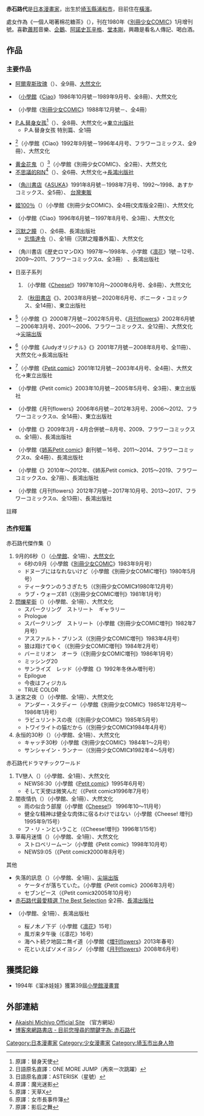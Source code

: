 {{Infobox Comics creator
|名稱= 赤石路代
|image = 
|本名= 
|japanese= 赤石路代
|kana= あかいし みちよ
|romaji= Akaishi Michiyo
|english= Michiyo Akaishi
|出生日期= {{Birth date and age|1959|10|11}}
|出生地點= [[埼玉縣|埼玉縣]][[埼玉市|埼玉市]]（舊：[[浦和市|浦和市]]）
|逝世日期= 
|逝世地點= 
|國籍= {{JPN}}
|職業= [[漫畫家|漫畫家]]
|類型= [[少女漫畫|少女漫畫]]
|活動開始= 1980年
|活動結束= 至今
|筆名= 
|代表作= 《[[P.A.替身女孩|P.A.替身女孩]]》<br>《[[沉默之瞳|沉默之瞳]]》
|獲得獎項= 第39回[[小学馆漫画赏|小学馆漫画赏]]兒童部門<br />（《溜冰娃娃》）
}}
{{japanese|japanese=赤石路代|kana=あかいし みちよ|romaji=Akaishi Michiyo}}

'''赤石路代'''{{BD|1959年|10月11日}}是[[日本漫畫家|日本漫畫家]]，出生於[[埼玉縣|埼玉縣]][[浦和市|浦和市]]，目前住在[[橫濱|橫濱]]。

處女作為《一個人喝著棉花糖茶》（{{lang-ja|マシュマロティーはひとりで}}），刊在1980年《[[別冊少女COMIC|別冊少女COMIC]]》1月增刊號。喜歡[[蕭邦|蕭邦]]音樂、[[企鵝|企鵝]]、[[阿諾史瓦辛格|阿諾史瓦辛格]]、[[堂本剛|堂本剛]]，興趣是看名人傳記、喝白酒。

== 作品 ==
=== 主要作品 ===
<!--依原連載開始日期-->
* [[阿爾卑斯玫瑰_(漫畫)|阿爾卑斯玫瑰]]（{{lang-ja|アルペンローゼ}}）、全9冊、[[大然文化|大然文化]]
* {{tsl|ja|天よりも星よりも|孤星望月}}（[[小學館|小學館]]《[[Ciao|Ciao]]》1986年10月號－1989年9月号、全8冊）、大然文化
* {{tsl|ja|「あると」の「あ」|春日情韻}}（小學館《[[別冊少女COMIC|別冊少女COMIC]]》1988年12月號－、全4冊）
* [[P.A.替身女孩|P.A.替身女孩]]<ref group="註">原譯：替身天使</ref>（{{lang-ja|P.A.}}）、全8冊、大然文化→[[東立出版社|東立出版社]]
**P.A.替身女孩 特別篇、全1冊
* {{tsl|ja|ワン・モア・ジャンプ|溜冰娃娃}}<ref group="註">日語原名直譯：ONE MORE JUMP（再來一次跳躍）</ref>（小學館《Ciao》1992年9月號－1996年4月号、フラワーコミックス、全9冊）、大然文化
* [[黄金花鬼|黄金花鬼]]（{{lang-ja|アスターリスク}}）<ref group="註">日語原名直譯：ASTERISK（星號）</ref>（小學館《別冊少女COMIC》、全2冊）、大然文化
* [[不思議的RIN|不思議的RIN]]<ref group="註">原譯：魔光迷影</ref>（{{lang-ja|ふ・し・ぎ・のRIN}}）、全6冊、大然文化→[[長鴻出版社|長鴻出版社]]
* {{tsl|ja|SAINT (漫画)|SAINT聖者}}（[[角川書店|角川書店]]《[[月刊Asuka|ASUKA]]》1991年8月號－1998年7月号、1992～1998、あすかコミックス、全5冊）、 [[台灣東販|台灣東販]]
* [[姬100％|姬100％]]（{{lang-ja|姫100%}}）（小學館《別冊少女COMIC》、全4冊(文库版全2冊)）、大然文化
* {{tsl|ja|夜がおわらない|紅色狂想曲}}（小學館《Ciao》1996年6月號－1997年8月号、全3冊）、大然文化
* [[沉默之瞳|沉默之瞳]]（{{lang-ja|SILENT EYE(サイレント・アイ)}}）、全6冊、長鴻出版社
**[[沉默之瞳|忘情達令]]（{{lang-ja|デザート・ストーム}}）、全1冊（沉默之瞳番外篇）、大然文化
* {{tsl|ja|アレクサンダー大王 -天上の王国-|亞歷山大大帝-天上的王國-}}（角川書店《歴史ロマンDX》1997年～1998年、小学館《[[凛花|凛花]]》1號－12号、2009～2011、フラワーコミックスα、全3冊） 、長鴻出版社
* 日巫子系列
*# {{tsl|ja|永遠かもしれない|迷幻戀曲}}（小學館《[[Cheese!|Cheese!]]》1997年10月～2000年6月号、全8冊）、大然文化
*# {{tsl|ja|天の神話 地の永遠|天之神話地之永遠}}（[[秋田書店|秋田書店]]《{{tsl|ja|ミステリーボニータ|Mystery bonita}}》、2003年8月號－2020年6月号、ボニータ・コミックス、全14冊）、東立出版社
* {{tsl|ja|AMAKUSA1637|天草物語}}<ref group="註">原譯：天草X</ref>（小學館《{{tsl|ja|プチフラワー|Petit Flower}}》2000年7月號－2002年5月号、《[[月刊flowers|月刊flowers]]》2002年6月號－2006年3月号、2001～2006、フラワーコミックス、全12冊）、大然文化→[[尖端出版|尖端出版]]
* {{tsl|ja|市長 遠山京香|市長遠山京香}}<ref group="註">原譯：女市長事件簿</ref>（小學館《Judyオリジナル》《{{tsl|ja|Judy}}》2001年7月號－2008年8月号、全11冊）、大然文化→長鴻出版社
* {{tsl|ja|シネマの帝国|影后之舞|星光伴我心}}<ref group="註">原譯：影后之舞</ref>（小學館《[[Petit_comic|Petit comic]]》2001年12月號－2003年4月号、全4冊）、大然文化→東立出版社
* {{tsl|ja|VIDEO J|攝影急先鋒}}（小學館《Petit comic》2003年10月號－2005年5月号、全3冊）、東立出版社
* {{tsl|ja|暁のARIA|晨光中的詠嘆調}}（小學館《月刊flowers》2006年6月號－2012年3月号、2006～2012、フラワーコミックスα、全14冊）、東立出版社
* {{tsl|ja|ファイヤー オン アイス|冰上焰舞|冰上焰舞-Fire on Ice-}}（小學館《{{tsl|ja|ChuChu}}》2009年3月・4月合併號－8月号、2009、フラワーコミックスα、全1冊）、長鴻出版社
* {{tsl|ja|エキストラ・ガール|臨演女孩～Extra Girl～}}（小學館《[[Petit_comic|姉系Petit comic]]》創刊號－16号、2011～2014、フラワーコミックスα、全4冊）、長鴻出版社
* {{tsl|ja|鎌倉けしや闇絵巻|鎌倉除憶屋闇繪卷}}（小學館《{{tsl|ja|モバイルフラワー|Mobile Flower}}》2010年～2012年、《姉系Petit comic》、2015～2019、フラワーコミックスα、全7冊）、長鴻出版社
* {{tsl|ja|エンジェル・トランペット|Angel Trumpet|Angel Trumpet～危險曼陀羅～}}（小學館《月刊flowers》2012年7月號－2017年10月号、2013～2017、フラワーコミックスα、全13冊）、長鴻出版社

; 註釋
{{reflist|group="註"|2}}

=== 杰作短篇 ===
;赤石路代傑作集（{{lang-ja|ミッチーのセンチメンタルラブ}}）
# 9月的6秒（{{lang-ja|6秒の9月}}）（[[小學館|小學館]]、全1冊）、[[大然文化|大然文化]]
#*6秒の9月（小學館《[[別冊少女COMIC|別冊少女COMIC]]》1983年9月号）
#*ドヌーブにはなれないけど（小學館《別冊少女COMIC増刊》1980年5月号）
#*ティータウンのうさぎたち（《別冊少女COMIC》1980年12月号）
#*ラブ・ウォーズ81（《別冊少女COMIC増刊》1981年1月号）
# [[閃爍星街|閃爍星街]]（{{lang-ja|スパークリング ストリート}}）（小學館、全1冊）、大然文化
#*スパークリング　ストリート　ギャラリー
#*Prologue
#*スパークリング　ストリート（小學館《別冊少女COMIC増刊》1982年7月号）
#*アスファルト・プリンス（《別冊少女COMIC増刊》1983年4月号）
#*狼は翔けてゆく（《別冊少女COMIC増刊》1984年2月号）
#*バーミリオン　オーラ（《別冊少女COMIC増刊》1986年1月号）
#*ミッシング20
#*サンライズ　レッド（小學館《{{tsl|ja|ちゃおデラックス|Ciao Deluxe}}》1992年冬休み増刊号）
#*Epilogue
#*今夜はフィジカル
#*TRUE COLOR
# 迷宮之夜（{{lang-ja|アンダー・スタディ}}）（小學館、全1冊）、大然文化
#*アンダー・スタディー（小學館《別冊少女COMIC》1985年12月号～1986年1月号）
#*ラビュリントスの夜（《別冊少女COMIC》1985年5月号）
#*トワイライトの猫だから（《別冊少女COMIC》1984年4月号）
# 永恒的30秒（{{lang-ja|キャッチ30秒}}）（小學館、全1冊）、大然文化
#*キャッチ30秒（小學館《別冊少女COMIC》1984年1～2月号）
#*サンシャイン・ランナー（《別冊少女COMIC》1982年4～5月号）
;赤石路代ドラマチックワールド <!--直譯【赤石路代Dramatic World】-->
# TV戀人（{{lang-ja|ＮＥＷＳ６：３０}}）（小學館、全1冊）、大然文化
#*NEWS6:30（小學館《[[Petit_comic|Petit comic]]》1995年6月号）
#*そして天使は微笑んだ（《Petit comic》1996年7月号）
# 闇夜情仇（{{lang-ja|雨の似合う部屋}}）（小學館、全1冊）、大然文化
#*雨の似合う部屋（小學館《[[Cheese!|Cheese!]]》 1996年10～11月号）
#*健全な精神は健全な肉体に宿るわけではない（小學館《Cheese! 増刊》1995年9/15号）
#*フ・リ・ンということ（《Cheese!増刊》1996年1/15号）
# 草莓月迷情（{{lang-ja|ストロベリームーン}}）（小學館、全1冊）、大然文化
#*ストロベリームーン（小學館《Petit comic》1998年10月号）
#*NEWS9:05（《Petit comic》2000年8月号）
;其他
* 失落的訊息（{{lang-ja|ケータイが落ちていた}}）（小學館、全1冊）、[[尖端出版|尖端出版]]
**ケータイが落ちていた。（小學館《Petit comic》2006年3月号）
**セブンピース（《Petit comic》2005年10月号）
* [[赤石路代最愛精選_The_Best_Selection|赤石路代最愛精選 The Best Selection]] 全2冊、[[長鴻出版社|長鴻出版社]]
*{{tsl|ja|海ヘト続ク地図ニ無イ道|地圖上找不到的海際之路}}（小學館、全1冊）、長鴻出版社
**桜ノ木ノ下デ（小學館《[[凛花|凛花]]》15号）
**風ガ来タ午後（《凛花》16号）
**海ヘト続ク地図ニ無イ道（小學館《[[増刊flowers|増刊flowers]]》2013年春号）
**花といえばソメイヨシノ（小學館《[[月刊flowers|月刊flowers]]》2008年6月号）

== 獲獎記錄 ==
* 1994年《溜冰娃娃》獲第39屆[[小學館漫畫賞|小學館漫畫賞]]

== 外部連結 ==
* [http://www.akaishi-michiyo.com/ Akaishi Michiyo Official Site] {{Wayback|url=http://www.akaishi-michiyo.com/ |date=20210126160925 }}（官方網站）
* [http://search.books.com.tw/exep/prod_search_author.php?cat=all&key=%A8%AA%A5%DB%B8%F4%A5N 博客來網路書店 - 目前您搜尋的關鍵字為: 赤石路代]

{{Authority control}}
{{DEFAULTSORT:Akaishi Michiyo}}
[[Category:日本漫畫家|Category:日本漫畫家]]
[[Category:少女漫畫家|Category:少女漫畫家]]
[[Category:埼玉市出身人物|Category:埼玉市出身人物]]